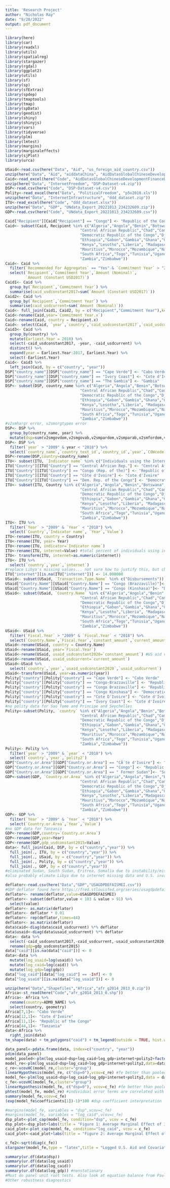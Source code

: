 ```yaml
---
title: 'Research Project'
author: "Nicholas Ray"
date: "9/20/2022"
output: pdf_document
---
```

```r
library(here)
library(car)
library(readxl)
library(utils)
library(spatialreg)
library(stargazer)
library(rgdal)
library(ggplot2)
library(utils)
library(sf)
library(sp)
library(sfExtras)
library(spdep)
library(tmaptools)
library(tmap)
library(spData)
library(geodist)
library(shiny)
library(shinyjs)
library(vars)
library(tidyverse)
library(plm)
library(lmtest)
library(margins)
library(marginaleffects)
library(sjPlot)
library(urca)
```
```r
USaid<-read.csv(here("Data", "Aid", "us_foreign_aid_country.csv"))
unzip(here("Data", "Aid", "aiddataChina", "AidDatasGlobalChineseDevelopmentFinanceDataset_v2.0.zip"))
Caid<-read_excel(here("Code", "AidDatasGlobalChineseDevelopmentFinanceDataset_v2.0.xlsx"), sheet = 5)
unzip(here("Data", "InternetFreedom", "DSP-Dataset-v4.zip"))
DSP<-read.csv(here("Code", "DSP-Dataset-v4.csv"))
Polity<-read_excel(here("Data", "PoliticalFreedom", "p5v2018.xls"))
unzip(here("Data", "InternetInfrastructure", "ddd_dataset.zip"))
ITU<-read_excel(here("Code", "ddd_dataset.xlsx"))
unzip(here("Data", "GDP", "UNdata_Export_20221013_234232609.zip"))
GDP<-read.csv(here("Code", "UNdata_Export_20221013_234232609.csv"))
```
```r
Caid["Recipient"][Caid["Recipient"] == "Congo"] <- "Republic of the Congo"
Caid<- subset(Caid, Recipient %in% c("Algeria","Angola","Benin","Botswana","Burundi","Cabo Verde","Cameroon",
                                 "Central African Republic","Chad","Comoros","Republic of the Congo","Cote d'Ivoire",
                                 "Democratic Republic of the Congo","Djibouti","Egypt","Equatorial Guinea",
                                 "Ethiopia","Gabon","Gambia","Ghana","Guinea","Guinea-Bissau",
                                 "Kenya","Lesotho","Liberia", "Madagascar","Malawi","Mali","Mauritania",
                                 "Mauritius","Morocco","Mozambique","Namibia","Niger","Nigeria","Rwanda","Senegal","Sierra Leone",
                                 "South Africa","Togo","Tunisia","Uganda",
                                 "Zambia","Zimbabwe"))
Caid<- Caid %>%
  filter(`Recommended For Aggregates` == "Yes" & `Commitment Year` > "2009") %>%
  select(`Recipient`,`Commitment Year`,`Amount (Nominal)`,
         `Amount (Constant USD2017)`)
Caid1<- Caid %>%
  group_by(`Recipient`,`Commitment Year`) %>%
  summarise(caid_usdconstant2017=sum(`Amount (Constant USD2017)`))
Caid2<- Caid %>%
  group_by(`Recipient`,`Commitment Year`) %>%
  summarise(caid_usdcurrent=sum(`Amount (Nominal)`))
Caid<- full_join(Caid1, Caid2, by = c("Recipient","Commitment Year"),keep=TRUE)
Caid<-rename(Caid,year=`Commitment Year.x`)
Caid<-rename(Caid, country = Recipient.x)
Caid<- select(Caid, `year`,`country`,`caid_usdconstant2017`,`caid_usdcurrent`)
Caid3<- Caid %>% 
  group_by(country) %>% 
  mutate(Earliest.Year = 2010) %>%
  select(-caid_usdconstant2017, -year, -caid_usdcurrent) %>% 
  distinct() %>%
  expand(year = Earliest.Year:2017, Earliest.Year) %>%
  select(-Earliest.Year)
Caid<- Caid3 %>%
  left_join(Caid, by = c("country", "year"))
DSP["country_name"][DSP["country_name"] == "Cape Verde"] <- "Cabo Verde"
DSP["country_name"][DSP["country_name"] == "Ivory Coast"] <- "Cote d'Ivoire"
DSP["country_name"][DSP["country_name"] == "The Gambia"] <- "Gambia"
DSP<- subset(DSP, country_name %in% c("Algeria","Angola","Benin","Botswana","Burundi","Cabo Verde","Cameroon",
                                 "Central African Republic","Chad","Comoros","Republic of the Congo","Cote d'Ivoire",
                                 "Democratic Republic of the Congo","Djibouti","Egypt","Equatorial Guinea",
                                 "Ethiopia","Gabon","Gambia","Ghana","Guinea","Guinea-Bissau",
                                 "Kenya","Lesotho","Liberia", "Madagascar","Malawi","Mali","Mauritania",
                                 "Mauritius","Morocco","Mozambique","Namibia","Niger","Nigeria","Rwanda","Senegal","Sierra Leone",
                                 "South Africa","Togo","Tunisia","Uganda",
                                 "Zambia","Zimbabwe"))
#v2smhargr error, v2smorgtypes error
DSP<- DSP %>%
  group_by(country_name, year) %>% 
  mutate(dsp=sum(v2smgovdom,v2smgovab,v2smpardom,v2smparab,v2smfordom,v2smforads,v2smgovfilcap,v2smgovfilprc,v2smgovshutcap,v2smgovshut,v2smgovsm,v2smgovsmalt,v2smgovsmmon,v2smgovsmcenprc,v2smgovcapsec,v2smpolcap,v2smregcon,v2smprivex,v2smprivcon,v2smregcap,v2smregapp,v2smlawpr,v2smdefabu,v2smonex,v2smonper,v2smmefra,v2smorgviol,v2smorgavgact,v2smorgelitact,v2smcamp,v2smarrest,v2smpolsoc,v2smpolhate))
DSP<- DSP %>%
  filter(`year` > "2009" & year < "2018") %>%
  select(`country_name`,`country_text_id`,`country_id`,`year`,`COWcode`,`dsp`)
DSP<-rename(DSP,country=country_name)
ITU<- subset(ITU, `Indicator name` %in% c("Individuals using the Internet, total (%)"))
ITU["Country"][ITU["Country"] == "Central African Rep."] <- "Central African Republic"
ITU["Country"][ITU["Country"] == "Congo (Rep. of the)"] <- "Republic of the Congo"
ITU["Country"][ITU["Country"] == "Côte d'Ivoire"] <- "Cote d'Ivoire"
ITU["Country"][ITU["Country"] == "Dem. Rep. of the Congo"] <- "Democratic Republic of the Congo"
ITU<- subset(ITU, Country %in% c("Algeria","Angola","Benin","Botswana","Burundi","Cabo Verde","Cameroon",
                                 "Central African Republic","Chad","Comoros","Republic of the Congo","Cote d'Ivoire",
                                 "Democratic Republic of the Congo","Djibouti","Egypt","Equatorial Guinea",
                                 "Ethiopia","Gabon","Gambia","Ghana","Guinea","Guinea-Bissau",
                                 "Kenya","Lesotho","Liberia", "Madagascar","Malawi","Mali","Mauritania",
                                 "Mauritius","Morocco","Mozambique","Namibia","Niger","Nigeria","Rwanda","Senegal","Sierra Leone",
                                 "South Africa","Togo","Tunisia","Uganda",
                                 "Zambia","Zimbabwe"))
ITU<- ITU %>%
  filter(`Year` > "2009" & `Year` < "2018") %>%
  select(`Country`,`Indicator name`, `Year`,`Value`)
ITU<-rename(ITU, country = Country)
ITU<-rename(ITU, year= Year)
ITU<-rename(ITU, indicator=`Indicator name`)
ITU<-rename(ITU, internet=Value) #total percent of individuals using internet
ITU<- transform(ITU, internet=as.numeric(internet))
ITU<- ITU %>%
  select(`country`,`year`,`internet`)
#replace Libya's missing values... not sure how to justify this, but chose lowest observed value
ITU["internet"][is.na(ITU["internet"])] <- 14.000000
USaid<- subset(USaid, `Transaction.Type.Name` %in% c("Disbursements"))
USaid["Country.Name"][USaid["Country.Name"] == "Congo (Brazzaville)"]<- "Republic of the Congo"
USaid["Country.Name"][USaid["Country.Name"] == "Congo (Kinshasa)"]<- "Democratic Republic of the Congo"
USaid<- subset(USaid, `Country.Name` %in% c("Algeria","Angola","Benin","Botswana","Burundi","Cabo Verde","Cameroon",
                                 "Central African Republic","Chad","Comoros","Republic of the Congo","Cote d'Ivoire",
                                 "Democratic Republic of the Congo","Djibouti","Egypt","Equatorial Guinea",
                                 "Ethiopia","Gabon","Gambia","Ghana","Guinea","Guinea-Bissau",
                                 "Kenya","Lesotho","Liberia", "Madagascar","Malawi","Mali","Mauritania",
                                 "Mauritius","Morocco","Mozambique","Namibia","Niger","Nigeria","Rwanda","Senegal","Sierra Leone",
                                 "South Africa","Togo","Tunisia","Uganda",
                                 "Zambia","Zimbabwe"))
USaid<- USaid %>%
  filter(`Fiscal.Year` > "2009" & `Fiscal.Year` < "2018") %>%
  select(`Country.Name`,`Fiscal.Year`,`constant_amount`,`current_amount`)
USaid<-rename(USaid, country = Country.Name)
USaid<-rename(USaid, year=`Fiscal.Year`)
USaid<-rename(USaid, usaid_usdconstant2020=`constant_amount`) #US aid variable, constant USD. Need to make all dollar variables constant at same year
USaid<-rename(USaid, usaid_usdcurrent=`current_amount`)
USaid<-USaid %>% 
  select(`country`,`year`,`usaid_usdconstant2020`,`usaid_usdcurrent`)
USaid<-transform(USaid, year=as.numeric(year))
Polity["country"][Polity["country"] == "Cape Verde"] <- "Cabo Verde"
Polity["country"][Polity["country"] == "Congo-Brazzaville"] <- "Republic of the Congo"
Polity["country"][Polity["country"] == "Congo Brazzaville"] <- "Republic of the Congo"
Polity["country"][Polity["country"] == "Congo Kinshasa"] <- "Democratic Republic of the Congo"
Polity["country"][Polity["country"] == "Cote D'Ivoire"] <- "Cote d'Ivoire"
Polity["country"][Polity["country"] == "Ivory Coast"] <- "Cote d'Ivoire"
#no polity data for Sao Tome and Principe and Seychelles
Polity<-subset(Polity, `country` %in% c("Algeria","Angola","Benin","Botswana","Burundi","Cabo Verde","Cameroon",
                                 "Central African Republic","Chad","Comoros","Republic of the Congo","Cote d'Ivoire",
                                 "Democratic Republic of the Congo","Djibouti","Egypt","Equatorial Guinea",
                                 "Ethiopia","Gabon","Gambia","Ghana","Guinea","Guinea-Bissau",
                                 "Kenya","Lesotho","Liberia", "Madagascar","Malawi","Mali","Mauritania",
                                 "Mauritius","Morocco","Mozambique","Namibia","Niger","Nigeria","Rwanda","Senegal","Sierra Leone",
                                 "South Africa","Togo","Tunisia","Uganda",
                                 "Zambia","Zimbabwe"))
Polity<- Polity %>%
  filter(`year` > "2009" & `year` < "2018") %>%
  select(`country`,`year`,`polity2`) 
GDP["Country.or.Area"][GDP["Country.or.Area"] == "CÃ´te d'Ivoire"] <- "Cote d'Ivoire"
GDP["Country.or.Area"][GDP["Country.or.Area"] == "Congo"] <- "Republic of the Congo"
GDP["Country.or.Area"][GDP["Country.or.Area"] == " Former Sudan"]<- "South Sudan"
GDP<-subset(GDP, `Country.or.Area` %in% c("Algeria","Angola","Benin","Botswana","Burundi","Cabo Verde","Cameroon",
                                 "Central African Republic","Chad","Comoros","Republic of the Congo","Cote d'Ivoire",
                                 "Democratic Republic of the Congo","Djibouti","Egypt","Equatorial Guinea",
                                 "Ethiopia","Gabon","Gambia","Ghana","Guinea","Guinea-Bissau",
                                 "Kenya","Lesotho","Liberia","Madagascar","Malawi","Mali","Mauritania",
                                 "Mauritius","Morocco","Mozambique","Namibia","Niger","Nigeria","Rwanda","Senegal","Sierra Leone",
                                 "South Africa","Togo","Tunisia","Uganda",
                                 "Zambia","Zimbabwe"))
GDP<- GDP %>%
  filter(`Year` > "2009" & `Year` < "2018") %>%
  select(`Country.or.Area`,`Year`,`Value`)
#no GDP data for Tanzania
GDP<-rename(GDP,country=`Country.or.Area`)
GDP<-rename(GDP,year=Year)
GDP<-rename(GDP,gdp_usdconstant2015=Value)
data<- full_join(Caid, DSP, by = c("country","year")) %>%
  full_join(., ITU, by = c("country","year")) %>%
  full_join(., USaid, by = c("country","year")) %>%
  full_join(., Polity, by = c("country","year")) %>%
  full_join(., GDP, by = c("country","year"))
#eliminated Sudan, South Sudan, Eritrea, Somalia due to instability/missingness/absence of data from DSP/Polity
#also probably elimate Libya due to internet missing data and U.S. invasion
```
```r
deflator<-read.csv(here("Data","GDP","USAGDPDEFAISMEI.csv"))
#GDP deflator found here https://fred.stlouisfed.org/series/usagdpdefaismei
deflator<- rename(deflator,value=USAGDPDEFAISMEI)
deflator<- subset(deflator,value < 103 & value > 91) %>%
  select(value)
deflator<- as.matrix(deflator)
deflator<- deflator * 0.01
deflator<- rep(deflator,times=44)
deflator<- as.matrix(deflator)
data$caid<-diag(data$caid_usdcurrent) %*% deflator
data$usaid<-diag(data$usaid_usdcurrent) %*% deflator
data<- data %>%
  select(-caid_usdconstant2017,-caid_usdcurrent,-usaid_usdconstant2020,-usaid_usdcurrent) %>%
  rename(gdp=gdp_usdconstant2015)
data["caid"][is.na(data["caid"])] <- 0
data<-data %>%
  mutate(log_usaid=log(usaid)) %>%
  mutate(log_caid=log(caid)) %>%
  mutate(log_gdp=log(gdp))
data["log_caid"][data["log_caid"] == -Inf] <- 0
data["log_usaid"][is.na(data["log_usaid"])] <- 0
```
```r
unzip(here("Data","Shapefiles","Africa","afr_g2014_2013_0.zip"))
Africa<-st_read(here("Code","afr_g2014_2013_0.shp"))
Africa<- Africa %>%
  rename(country=ADM0_NAME) %>% 
  select(country, geometry)
Africa[7,1]<- "Cabo Verde"
Africa[12,1]<- "Cote d'Ivoire"
Africa[11,1]<- "Republic of the Congo"
Africa[44,1]<- "Tanzania"
data<-Africa %>%
  right_join(data)
tm_shape(data) + tm_polygons("caid") + tm_legend(outside = TRUE, hist.width = 2) + tm_layout(frame = FALSE)
```
```r
data_panel<-pdata.frame(data, index=c("country", "year"))
pdim(data_panel)
model_pooled<-plm(log_usaid~dsp+log_caid+log_gdp+internet+polity2+factor(year),data=data_panel)
model_re<-plm(log_usaid~dsp+log_caid+log_gdp+internet+polity2,data=data_panel,effect = "twoways",model="random")
c_re<-vcovHC(model_re,cluster="group")
linearHypothesis(model_re, c("dsp=0"),vcov=c_re) #fe better than pooled
model_fe<-plm(log_usaid~dsp+log_caid+log_gdp+internet+polity2,data = data_panel,effect = "twoways",model = "within")
c_fe<-vcovHC(model_fe,cluster="group")
linearHypothesis(model_fe, c("dsp=0"), vcov=c_fe) #fe better than pooled
phtest(model_fe, model_re) #individual error terms are correlated with the regressors (should use fe)
summary(model_fe,vcov=c_fe)
(exp(model_fe$coefficients[1])-1)*100 #dsp coefficient interpretation 
```
```r
#margins(model_fe, variables = "dsp",vcov=c_fe)
#margins(model_fe, variables = "log_caid",vcov=c_fe)
dsp_plot<-plot_cap(model_fe, condition="dsp", vcov = c_fe)
dsp_plot<-dsp_plot+labs(title = "Figure 1: Average Marginal Effect of Internet Freedom on Logged U.S. Foreign Aid", subtitle = "Slope = 0.0206, meaning a one unit increase in internet freedom associated with a 2.08 percent increase in U.S. aid", x="Internet Freedom",y="Logged U.S. Foreign Aid")
caid_plot<-plot_cap(model_fe, condition="log_caid", vcov = c_fe)
caid_plot<-caid_plot+labs(title = "Figure 2: Average Marginal Effect of Logged Chinese Aid on Logged U.S. Foreign Aid", x="Logged Chinese Foreign Aid",subtitle = "Slope = 0.0058, meaning a one percent increase in Chinese aid associated with a 0.0058 percent increase in U.S. aid",y="Logged U.S. Foreign Aid")
```
```r
c_fe2<-sqrt(diag(c_fe))
stargazer(model_fe,type = "latex",title = "Logged U.S. Aid and Covariates with Two-way Fixed Effects and Clustered SE's on Country",se=list(c_fe2))
```
```r
summary(ur.df(data$dsp))
summary(ur.df(data$log_usaid))
summary(ur.df(data$log_caid))
summary(ur.df(data$log_gdp)) #nonstationary
#Must do panel unit root tests. Also look at equation balance from Paul/Pickup paper.
#Other robustness diagnostics
```